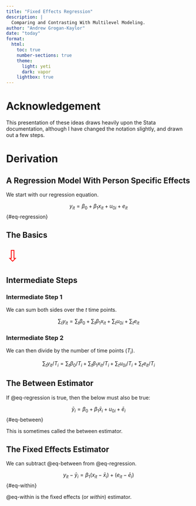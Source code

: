 ```yaml
---
title: "Fixed Effects Regression"
description: |
  Comparing and Contrasting With Multilevel Modeling.
author: "Andrew Grogan-Kaylor"
date: "today"
format:
  html:
    toc: true
    number-sections: true
    theme:
      light: yeti
      dark: vapor
    lightbox: true
---
```


# Acknowledgement

This presentation of these ideas draws heavily upon the Stata documentation, although I have changed the notation slightly, and drawn out a few steps.

# Derivation

## A Regression Model With Person Specific Effects

We start with our regression equation.

$$y_{it} = \beta_0 + \beta_1 x_{it} + u_{0i} + e_{it}$$ {#eq-regression}

::: {.panel-tabset}

## The Basics 

<span style="color:red;font-size:3em">⇩</span>

## Intermediate Steps 

### Intermediate Step 1

We can sum both sides over the $t$ time points.

$$\sum_{t} y_{it} = \sum_{t} \beta_0 + \sum_{t} \beta_1 x_{it} + \sum_{t} u_{0i} + \sum_{t} e_{it}$$

### Intermediate Step 2

We can then divide by the number of time points ($T_i$).

$$\sum_{t} y_{it} / T_i = \sum_{t} \beta_0 / T_i + \sum_{t} \beta_1 x_{it} / T_i + \sum_{t} u_{0i} / T_i + \sum_{t} e_{it} / T_i$$

:::

## The Between Estimator

If @eq-regression is true, then the below must also be true:

$$\bar y_i = \beta_0 + \beta_1 \bar x_i + u_{0i} + \bar e_i$$ {#eq-between}

This is sometimes called the between estimator.

## The Fixed Effects Estimator

We can subtract @eq-between from @eq-regression.

$$y_{it} - \bar y_i = \beta_1 (x_{it} - \bar x_i) + (e_{it} - \bar e_i)$$ {#eq-within}

@eq-within is the fixed effects (or *within*) estimator.









